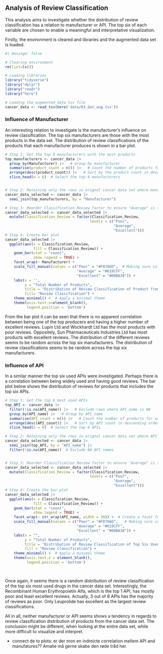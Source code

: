 ## Analysis of Review Classification

This analysis aims to investigate whether the distribution of review classification has a relation to manufacturer or API. The top six of each variable are chosen to enable a meaningful and interpretative visualization.

Firstly, the environment is cleared and libraries and the augmented data set is loaded.

```r
#| message: false

# Clearing environment
rm(list=ls())

# Loading libraries
library("tidyverse")
library("dplyr")
library("readr")
library("here")

# Loading the augmented data tsv file 
cancer_data <- read_tsv(here('data/03_dat_aug.tsv'))
```

### Influence of Manufacturer

An interesting relation to investigate is the manufacturer's influence on review classification. The top six manufacturers are those with the most products in the data set. The distribution of review classifications of the products that each manufacturer produces is shown in a bar plot.

```r
# Step 1: Get the top 6 manufacturers with the most products
top_manufacturers <- cancer_data |> 
  group_by(Manufacturer) |>   # Group by manufacturer
  summarise(product_count = n()) |>   # Count the number of products for each manufacturer
  arrange(desc(product_count)) |>   # Sort by the product count in descending order
  slice_head(n = 6)  # Select the top 6 manufacturers


# Step 2: Retaining only the rows in orignal cancer data set where manufacturer is one of the top 6 manufacturers
cancer_data_selected <- cancer_data |> 
  semi_join(top_manufacturers, by = "Manufacturer")

# Step 3: Reorder Classification_Review factor to ensure "Average" is the middel bar
cancer_data_selected <- cancer_data_selected |> 
  mutate(Classification_Review = factor(Classification_Review, 
                                       levels = c("Poor", 
                                                  "Average", 
                                                  "Excellent")))
# Step 4: Create bar plot
cancer_data_selected |> 
  ggplot(aes(x = Classification_Review, 
             fill = Classification_Review)) +
    geom_bar(stat = "count", 
             show.legend = TRUE) + 
    facet_wrap(~ Manufacturer) + 
    scale_fill_manual(values = c("Poor" = "#F8766D",  # Making sure color match meaning
                                 "Average" = "#619CFF",
                                 "Excellent" = "#00BA38")) +
    labs(x = '',
         y = "Total Number of Products", 
         title = "Distribution of Review Classification of Product from Top Six  Manufacturers",
         fill= "Review Classification") +
    theme_minimal() +  # Apply a minimal theme
    theme(axis.text.x=element_blank(),
          legend.position = 'bottom')  

```

From the bar plot it can be seen that there is no apparent correlation between being one of the top producers and having a higher number of excellent reviews. Lupin Ltd and Wockhardt Ltd has the most products with poor reviews. Oppositely, Sun Pharmaceuticals Industries Ltd has most products with excellent reviews. The distribution of the different reviews seems to be random across the top six manufacturers. The distribution of review classifications seems to be random across the top six manufacturers.

### Influence of API

In a similar manner the top six used APIs were investigated. Perhaps there is a correlation between being widely used and having good reviews. The bar plot below shows the distribution of reviews for products that includes the top six APIs.

```r
# Step 1: Get the top 6 most used APIs
top_API <- cancer_data |> 
  filter(!is.na(API_name)) |>   # Exclude rows where API_name is NA
  group_by(API_name) |>   # Group by API_name
  summarise(API_count = n()) |>   # Count the number of products for each API
  arrange(desc(API_count)) |>   # Sort by API count in descending order
  slice_head(n = 6)  # Select the top 6 APIs

# Step 2: Retaining only the rows in orignal cancer data set where API is one of the top 6 used APIs and filtering out any missing API names
cancer_data_selected <- cancer_data |> 
  semi_join(top_API, by = "API_name") |> 
  filter(!is.na(API_name))  # Exclude NA API names


# Step 3: Reorder Classification_Review factor to ensure "Average" is the middel bar
cancer_data_selected <- cancer_data_selected |> 
  mutate(Classification_Review = factor(Classification_Review, 
                                       levels = c("Poor", 
                                                  "Average", 
                                                  "Excellent")))
# Step 4: Create the bar plot
cancer_data_selected |> 
  ggplot(aes(x = Classification_Review, 
             fill = Classification_Review)) +
    geom_bar(stat = "count", 
             show.legend = TRUE) + 
    facet_wrap(~ str_wrap(API_name, width = 30)) +  # Create a facet for each API_name
    scale_fill_manual(values = c("Poor" = "#F8766D",   # Making sure color match meaning
                                 "Average" = "#619CFF",
                                 "Excellent" = "#00BA38")) +
    labs(x = "", 
         y = "Total Number of Products", 
         title = "Distribution of Review Classification of Top Six Used APIs",
         fill = "Review Classification") +
    theme_minimal() +  # Apply a minimal theme
    theme(axis.text.x = element_blank(),
          legend.position = 'bottom')
          
          

```

Once again, it seems there is a random distribution of review classification of the top six most used drugs in the cancer data set. Interestingly, the Recombinant Human Erythropoietin Alfa, which is the top 1 API, has mostly poor and least excellent reviews. Actually, 3 out of 6 APIs has the majority of reviews as poor. Only Leuprolide has excellent as the largest review classifications.

All in all, neither manufacturer or API seems shows a tendency in regards to review classification distribution of products from the cancer data set. The conclusion might be different, when looking at the entire data set, while more difficult to visualize and interpret.

-   connect de to plots: er der mon en indreicte correlation mellem API and manufatures?? Amalie må gerne skabe den røde tråd her.
